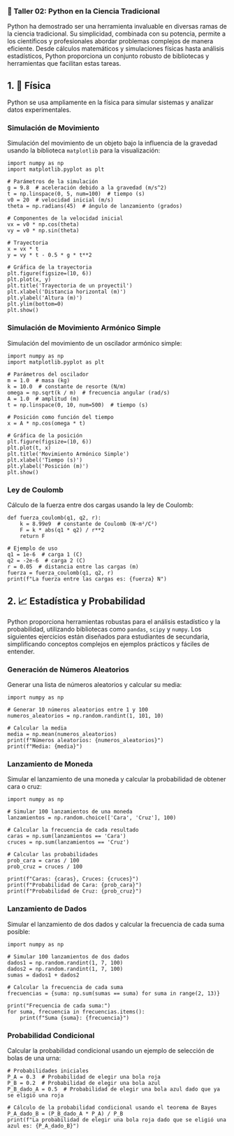 ### 🚀 Taller 02: Python en la Ciencia Tradicional

Python ha demostrado ser una herramienta invaluable en diversas ramas de la ciencia tradicional. Su simplicidad, combinada con su potencia, permite a los científicos y profesionales abordar problemas complejos de manera eficiente. Desde cálculos matemáticos y simulaciones físicas hasta análisis estadísticos, Python proporciona un conjunto robusto de bibliotecas y herramientas que facilitan estas tareas.

## 1. 🔬 Física

Python se usa ampliamente en la física para simular sistemas y analizar datos experimentales.

### Simulación de Movimiento

Simulación del movimiento de un objeto bajo la influencia de la gravedad usando la biblioteca `matplotlib` para la visualización:

```pyodide-python
import numpy as np
import matplotlib.pyplot as plt

# Parámetros de la simulación
g = 9.8  # aceleración debido a la gravedad (m/s^2)
t = np.linspace(0, 5, num=100)  # tiempo (s)
v0 = 20  # velocidad inicial (m/s)
theta = np.radians(45)  # ángulo de lanzamiento (grados)

# Componentes de la velocidad inicial
vx = v0 * np.cos(theta)
vy = v0 * np.sin(theta)

# Trayectoria
x = vx * t
y = vy * t - 0.5 * g * t**2

# Gráfica de la trayectoria
plt.figure(figsize=(10, 6))
plt.plot(x, y)
plt.title('Trayectoria de un proyectil')
plt.xlabel('Distancia horizontal (m)')
plt.ylabel('Altura (m)')
plt.ylim(bottom=0)
plt.show()
```

### Simulación de Movimiento Armónico Simple

Simulación del movimiento de un oscilador armónico simple:

```pyodide-python
import numpy as np
import matplotlib.pyplot as plt

# Parámetros del oscilador
m = 1.0  # masa (kg)
k = 10.0  # constante de resorte (N/m)
omega = np.sqrt(k / m)  # frecuencia angular (rad/s)
A = 1.0  # amplitud (m)
t = np.linspace(0, 10, num=500)  # tiempo (s)

# Posición como función del tiempo
x = A * np.cos(omega * t)

# Gráfica de la posición
plt.figure(figsize=(10, 6))
plt.plot(t, x)
plt.title('Movimiento Armónico Simple')
plt.xlabel('Tiempo (s)')
plt.ylabel('Posición (m)')
plt.show()
```

### Ley de Coulomb

Cálculo de la fuerza entre dos cargas usando la ley de Coulomb:

```pyodide-python
def fuerza_coulomb(q1, q2, r):
    k = 8.99e9  # constante de Coulomb (N·m²/C²)
    F = k * abs(q1 * q2) / r**2
    return F

# Ejemplo de uso
q1 = 1e-6  # carga 1 (C)
q2 = -2e-6  # carga 2 (C)
r = 0.05  # distancia entre las cargas (m)
fuerza = fuerza_coulomb(q1, q2, r)
print(f"La fuerza entre las cargas es: {fuerza} N")
```

## 2. 📈 Estadística y Probabilidad

Python proporciona herramientas robustas para el análisis estadístico y la probabilidad, utilizando bibliotecas como `pandas`, `scipy` y `numpy`. Los siguientes ejercicios están diseñados para estudiantes de secundaria, simplificando conceptos complejos en ejemplos prácticos y fáciles de entender.

### Generación de Números Aleatorios

Generar una lista de números aleatorios y calcular su media:

```pyodide-python
import numpy as np

# Generar 10 números aleatorios entre 1 y 100
numeros_aleatorios = np.random.randint(1, 101, 10)

# Calcular la media
media = np.mean(numeros_aleatorios)
print(f"Números aleatorios: {numeros_aleatorios}")
print(f"Media: {media}")
```

### Lanzamiento de Moneda

Simular el lanzamiento de una moneda y calcular la probabilidad de obtener cara o cruz:

```pyodide-python
import numpy as np

# Simular 100 lanzamientos de una moneda
lanzamientos = np.random.choice(['Cara', 'Cruz'], 100)

# Calcular la frecuencia de cada resultado
caras = np.sum(lanzamientos == 'Cara')
cruces = np.sum(lanzamientos == 'Cruz')

# Calcular las probabilidades
prob_cara = caras / 100
prob_cruz = cruces / 100

print(f"Caras: {caras}, Cruces: {cruces}")
print(f"Probabilidad de Cara: {prob_cara}")
print(f"Probabilidad de Cruz: {prob_cruz}")
```

### Lanzamiento de Dados

Simular el lanzamiento de dos dados y calcular la frecuencia de cada suma posible:

```pyodide-python
import numpy as np

# Simular 100 lanzamientos de dos dados
dados1 = np.random.randint(1, 7, 100)
dados2 = np.random.randint(1, 7, 100)
sumas = dados1 + dados2

# Calcular la frecuencia de cada suma
frecuencias = {suma: np.sum(sumas == suma) for suma in range(2, 13)}

print("Frecuencia de cada suma:")
for suma, frecuencia in frecuencias.items():
    print(f"Suma {suma}: {frecuencia}")
```

### Probabilidad Condicional

Calcular la probabilidad condicional usando un ejemplo de selección de bolas de una urna:

```pyodide-python
# Probabilidades iniciales
P_A = 0.3  # Probabilidad de elegir una bola roja
P_B = 0.2  # Probabilidad de elegir una bola azul
P_B_dado_A = 0.5  # Probabilidad de elegir una bola azul dado que ya se eligió una roja

# Cálculo de la probabilidad condicional usando el teorema de Bayes
P_A_dado_B = (P_B_dado_A * P_A) / P_B
print(f"La probabilidad de elegir una bola roja dado que se eligió una azul es: {P_A_dado_B}")
```
